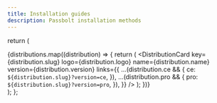 ```yaml
---
title: Installation guides
description: Passbolt installation methods
---
```



  return (
    <div className={styles.grid}>
      {distributions.map((distribution) => {
        return (
          <DistributionCard
            key={distribution.slug}
            logo={distribution.logo}
            name={distribution.name}
            version={distribution.version}
            links={{
              ...(distribution.ce && {
                ce: `${distribution.slug}?version=ce`,
              }),
              ...(distribution.pro && {
                pro: `${distribution.slug}?version=pro`,
              }),
            }}
          />
        );
      })}
    </div>
  );
};

<DistributionCardWrapper />


